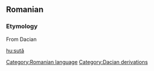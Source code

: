 == Romanian ==
=== Etymology ===
From Dacian

{{substub}}
[[Category:Romanian language]]
[[Category:Dacian derivations]]

[[hu:sută]]
